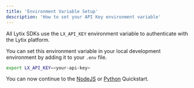 ```yaml
---
title: 'Environment Variable Setup'
description: 'How to set your API Key environment variable'
---
```


All Lytix SDKs use the `LX_API_KEY` environment variable to authenticate with the Lytix platform. 

You can set this environment variable in your local development environment by adding it to your `.env` file.

```bash
export LX_API_KEY=<your-api-key>
```

You can now continue to the [NodeJS](/nodejs-quickstart) or [Python](/python-quickstart) Quickstart.

